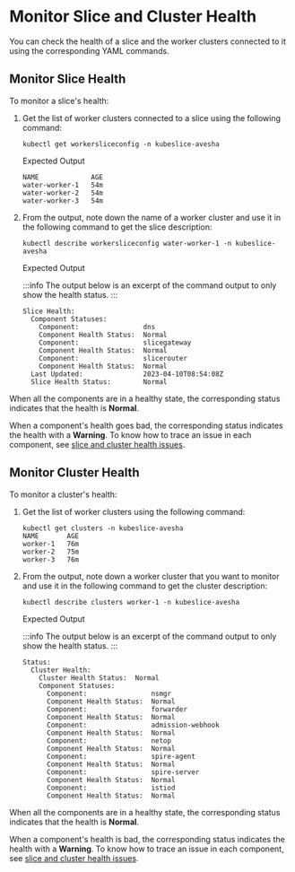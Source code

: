 # Monitor Slice and Cluster Health 
You can check the health of a slice and the worker clusters connected to it using the 
corresponding YAML commands. 

## Monitor Slice Health 
To monitor a slice's health: 

1. Get the list of worker clusters connected to a slice using the following command:
   ```
   kubectl get workersliceconfig -n kubeslice-avesha
   ```

   Expected Output
   ```
   NAME             AGE
   water-worker-1   54m
   water-worker-2   54m
   water-worker-3   54m
   ```

2. From the output, note down the name of a worker cluster and use it in the following command to 
   get the slice description:
   
   ```
   kubectl describe workersliceconfig water-worker-1 -n kubeslice-avesha
   ```

   Expected Output 

   :::info 
   The output below is an excerpt of the command output to only show the health status. 
   :::

   ```
   Slice Health:
     Component Statuses:
       Component:                dns
       Component Health Status:  Normal
       Component:                slicegateway
       Component Health Status:  Normal
       Component:                slicerouter
       Component Health Status:  Normal
     Last Updated:               2023-04-10T08:54:08Z
     Slice Health Status:        Normal

When all the components are in a healthy state, the corresponding status indicates that 
the health is **Normal**. 

When a component's health goes bad, the corresponding status indicates the health 
with a **Warning**. To know how to trace an issue in each component, see [slice and cluster health issues](../troubleshooting-guide#slice-and-cluster-health-issues).

## Monitor Cluster Health 
To monitor a cluster's health: 

1. Get the list of worker clusters using the following command:

   ```
   kubectl get clusters -n kubeslice-avesha
   NAME       AGE
   worker-1   76m
   worker-2   75m
   worker-3   76m
   ```

2. From the output, note down a worker cluster that you want to monitor and use it in the following 
   command to get the cluster description:

   ```
   kubectl describe clusters worker-1 -n kubeslice-avesha
   ```

   Expected Output 

   :::info 
   The output below is an excerpt of the command output to only show the health status. 
   :::

   ```
   Status:
     Cluster Health:
       Cluster Health Status:  Normal
       Component Statuses:
         Component:                nsmgr
         Component Health Status:  Normal
         Component:                forwarder
         Component Health Status:  Normal
         Component:                admission-webhook
         Component Health Status:  Normal
         Component:                netop
         Component Health Status:  Normal
         Component:                spire-agent
         Component Health Status:  Normal
         Component:                spire-server
         Component Health Status:  Normal
         Component:                istiod
         Component Health Status:  Normal
   ```

When all the components are in a healthy state, the corresponding status indicates that 
the health is **Normal**. 

When a component's health is bad, the corresponding status indicates the health 
with a **Warning**. To know how to trace an issue in each component, see [slice and cluster health issues](../troubleshooting-guide#slice-and-cluster-health-issues).